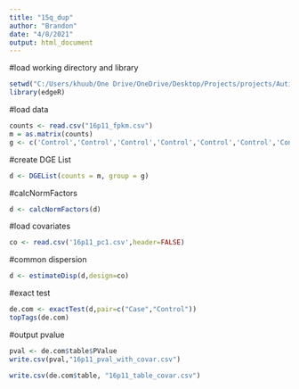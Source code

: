 ```yaml
---
title: "15q_dup"
author: "Brandon"
date: "4/8/2021"
output: html_document
---
```

#load working directory and library
```r
setwd("C:/Users/khuub/One Drive/OneDrive/Desktop/Projects/projects/Autism_edgeR/")
library(edgeR)
```

#load data
```r
counts <- read.csv("16p11_fpkm.csv")
m = as.matrix(counts)
g <- c('Control','Control','Control','Control','Control','Control','Control','Control','Control','Control','Control','Control','Control','Control','Control','Control','Control','Control','Control','Control','Control.BYS0112','Control','Control','Control','Control','Control','Control','Control','Control','Control','Control','Control','Control','Control','Control','Control','Case','Case','Case','Case','Case','Case','Case','Case','Case','Case','Case','Case','Case','Case','Case','Case','Case','Case','Case','Case','Case','Case','Case')
```

#create DGE List
```r
d <- DGEList(counts = m, group = g)
```

#calcNormFactors
```r
d <- calcNormFactors(d)
```

#load covariates
```r
co <- read.csv('16p11_pc1.csv',header=FALSE)
```

#common dispersion
```r
d <- estimateDisp(d,design=co)
```

#exact test
```r
de.com <- exactTest(d,pair=c("Case","Control"))
topTags(de.com)
```
#output pvalue
```r
pval <- de.com$table$PValue
write.csv(pval,"16p11_pval_with_covar.csv")
```

```r
write.csv(de.com$table, "16p11_table_covar.csv")
```